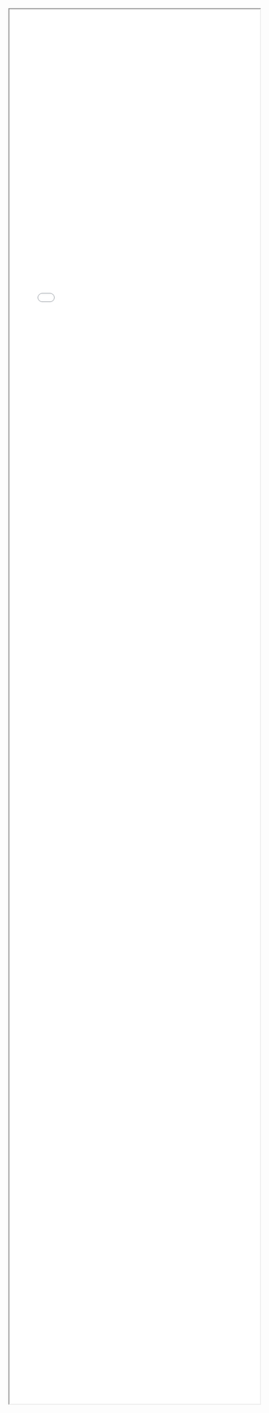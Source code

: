 <iframe style="width:100%; height: 70vh;" src="html/map_manchester_2018_workplace_group.html" title="Map"></iframe>
